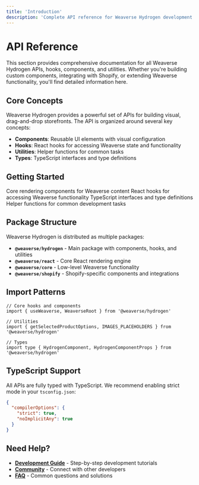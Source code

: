 ```yaml
---
title: 'Introduction'
description: 'Complete API reference for Weaverse Hydrogen development'
---
```


# API Reference

This section provides comprehensive documentation for all Weaverse Hydrogen APIs, hooks, components, and utilities. Whether you're building custom components, integrating with Shopify, or extending Weaverse functionality, you'll find detailed information here.

## Core Concepts

Weaverse Hydrogen provides a powerful set of APIs for building visual, drag-and-drop storefronts. The API is organized around several key concepts:

- **Components**: Reusable UI elements with visual configuration
- **Hooks**: React hooks for accessing Weaverse state and functionality
- **Utilities**: Helper functions for common tasks
- **Types**: TypeScript interfaces and type definitions

## Getting Started

<CardGroup cols={2}>
  <Card title="Components" icon="cube" href="/api-reference/weaverse-root">
    Core rendering components for Weaverse content
  </Card>
  <Card title="Hooks" icon="hook" href="/api-reference/use-weaverse">
    React hooks for accessing Weaverse functionality
  </Card>
  <Card title="Types" icon="code" href="/api-reference/types">
    TypeScript interfaces and type definitions
  </Card>
  <Card title="Utilities" icon="wrench" href="/api-reference/get-selected-product-options">
    Helper functions for common development tasks
  </Card>
</CardGroup>

## Package Structure

Weaverse Hydrogen is distributed as multiple packages:

- **`@weaverse/hydrogen`** - Main package with components, hooks, and utilities
- **`@weaverse/react`** - Core React rendering engine
- **`@weaverse/core`** - Low-level Weaverse functionality
- **`@weaverse/shopify`** - Shopify-specific components and integrations

## Import Patterns

```tsx
// Core hooks and components
import { useWeaverse, WeaverseRoot } from '@weaverse/hydrogen'

// Utilities
import { getSelectedProductOptions, IMAGES_PLACEHOLDERS } from '@weaverse/hydrogen'

// Types
import type { HydrogenComponent, HydrogenComponentProps } from '@weaverse/hydrogen'
```

## TypeScript Support

All APIs are fully typed with TypeScript. We recommend enabling strict mode in your `tsconfig.json`:

```json
{
  "compilerOptions": {
    "strict": true,
    "noImplicitAny": true
  }
}
```

## Need Help?

- **[Development Guide](/docs/development-guide)** - Step-by-step development tutorials
- **[Community](/docs/community)** - Connect with other developers
- **[FAQ](/docs/resources/faq)** - Common questions and solutions
